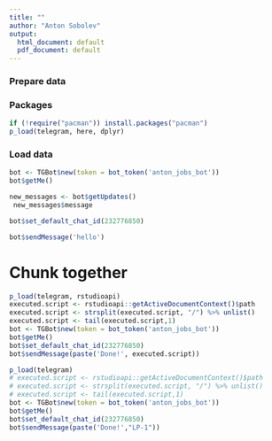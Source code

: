 ```yaml
---
title: ""
author: "Anton Sobolev"
output:
  html_document: default
  pdf_document: default
---
```

### Prepare data
### Packages
```r
if (!require("pacman")) install.packages("pacman")
p_load(telegram, here, dplyr)
```
### Load data
```r
bot <- TGBot$new(token = bot_token('anton_jobs_bot'))
bot$getMe()
```

```r
new_messages <- bot$getUpdates()
 new_messages$message
```

```r
bot$set_default_chat_id(232776850)
```

```r
bot$sendMessage('hello')
```



# Chunk together
```r
p_load(telegram, rstudioapi)
executed.script <- rstudioapi::getActiveDocumentContext()$path
executed.script <- strsplit(executed.script, "/") %>% unlist()
executed.script <- tail(executed.script,1)
bot <- TGBot$new(token = bot_token('anton_jobs_bot'))
bot$getMe()
bot$set_default_chat_id(232776850)
bot$sendMessage(paste('Done!', executed.script))
```


```r
p_load(telegram)
# executed.script <- rstudioapi::getActiveDocumentContext()$path
# executed.script <- strsplit(executed.script, "/") %>% unlist()
# executed.script <- tail(executed.script,1)
bot <- TGBot$new(token = bot_token('anton_jobs_bot'))
bot$getMe()
bot$set_default_chat_id(232776850)
bot$sendMessage(paste('Done!',"LP-1"))
```


